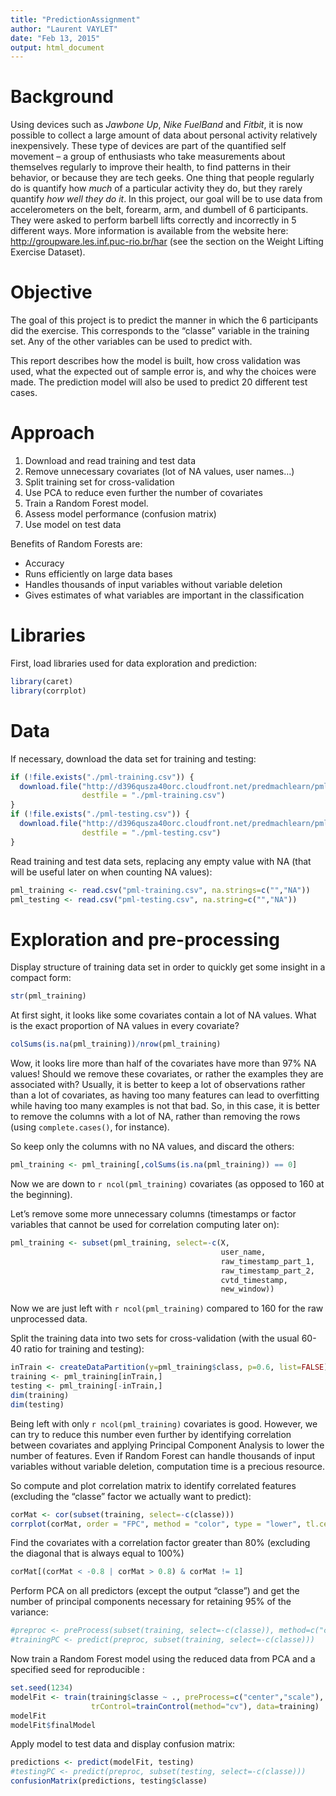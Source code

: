```yaml
---
title: "PredictionAssignment"
author: "Laurent VAYLET"
date: "Feb 13, 2015"
output: html_document
---
```


# Background

Using devices such as *Jawbone Up*, *Nike FuelBand* and *Fitbit*, it is now possible to collect a large amount of data about personal activity relatively inexpensively. These type of devices are part of the quantified self movement – a group of enthusiasts who take measurements about themselves regularly to improve their health, to find patterns in their behavior, or because they are tech geeks. One thing that people regularly do is quantify how *much* of a particular activity they do, but they rarely quantify *how well they do it*. In this project, our goal will be to use data from accelerometers on the belt, forearm, arm, and dumbell of 6 participants. They were asked to perform barbell lifts correctly and incorrectly in 5 different ways. More information is available from the website here: <http://groupware.les.inf.puc-rio.br/har> (see the section on the Weight Lifting Exercise Dataset).

# Objective

The goal of this project is to predict the manner in which the 6 participants did the exercise. This corresponds to the "classe" variable in the training set. Any of the other variables can be used to predict with.

This report describes how the model is built, how cross validation was used, what the expected out of sample error is, and why the choices were made. The prediction model will also be used to predict 20 different test cases.

# Approach

1. Download and read training and test data
2. Remove unnecessary covariates (lot of NA values, user names...)
3. Split training set for cross-validation
4. Use PCA to reduce even further the number of covariates
5. Train a Random Forest model.
6. Assess model performance (confusion matrix)
7. Use model on test data

Benefits of Random Forests are:

* Accuracy
* Runs efficiently on large data bases
* Handles thousands of input variables without variable deletion
* Gives estimates of what variables are important in the classification

# Libraries

First, load libraries used for data exploration and prediction:
```r
library(caret)
library(corrplot)
```

# Data

If necessary, download the data set for training and testing:
```r
if (!file.exists("./pml-training.csv")) {
  download.file("http://d396qusza40orc.cloudfront.net/predmachlearn/pml-training.csv", 
                destfile = "./pml-training.csv")
}
if (!file.exists("./pml-testing.csv")) {
  download.file("http://d396qusza40orc.cloudfront.net/predmachlearn/pml-testing.csv", 
                destfile = "./pml-testing.csv")
}
```

Read training and test data sets, replacing any empty value with NA (that will be useful later on when counting NA values):

```r
pml_training <- read.csv("pml-training.csv", na.strings=c("","NA"))
pml_testing <- read.csv("pml-testing.csv", na.string=c("","NA"))
```

# Exploration and pre-processing

Display structure of training data set in order to quickly get some insight in a compact form:

```r
str(pml_training)
```

At first sight, it looks like some covariates contain a lot of NA values. What is the exact proportion of NA values in every covariate?

```r
colSums(is.na(pml_training))/nrow(pml_training)
```

Wow, it looks lire more than half of the covariates have more than 97% NA values! Should we remove these covariates, or rather the examples they are associated with? Usually, it is better to keep a lot of observations rather than a lot of covariates, as having too many features can lead to overfitting while having too many examples is not that bad. So, in this case, it is better to remove the columns with a lot of NA, rather than removing the rows (using `complete.cases()`, for instance).

So keep only the columns with no NA values, and discard the others:

```r
pml_training <- pml_training[,colSums(is.na(pml_training)) == 0]
```

Now we are down to `r ncol(pml_training)` covariates (as opposed to 160 at the beginning).

Let's remove some more unnecessary columns (timestamps or factor variables that cannot be used for correlation computing later on):

```r
pml_training <- subset(pml_training, select=-c(X,
                                               user_name,
                                               raw_timestamp_part_1,
                                               raw_timestamp_part_2,
                                               cvtd_timestamp,
                                               new_window))
```

Now we are just left with `r ncol(pml_training)` compared to 160 for the raw unprocessed data.

Split the training data into two sets for cross-validation (with the usual 60-40 ratio for training and testing):

```r
inTrain <- createDataPartition(y=pml_training$class, p=0.6, list=FALSE)
training <- pml_training[inTrain,]
testing <- pml_training[-inTrain,]
dim(training)
dim(testing)
```

Being left with only `r ncol(pml_training)` covariates is good. However, we can try to reduce this number even further by identifying correlation between covariates and applying Principal Component Analysis to lower the number of features. Even if Random Forest can handle thousands of input variables without variable deletion, computation time is a precious resource.

So compute and plot correlation matrix to identify correlated features (excluding the "classe" factor we actually want to predict):

```r
corMat <- cor(subset(training, select=-c(classe)))
corrplot(corMat, order = "FPC", method = "color", type = "lower", tl.cex = 0.8, tl.col = rgb(0, 0, 0))
```

Find the covariates with a correlation factor greater than 80% (excluding the diagonal that is always equal to 100%)

```r
corMat[(corMat < -0.8 | corMat > 0.8) & corMat != 1]
```

Perform PCA on all predictors (except the output "classe") and get the number of principal components necessary for retaining 95% of the variance:

```r
#preproc <- preProcess(subset(training, select=-c(classe)), method=c("center","scale","pca"), thresh=0.95)
#trainingPC <- predict(preproc, subset(training, select=-c(classe)))
```

Now train a Random Forest model using the reduced data from PCA and a specified seed for reproducible :

```r
set.seed(1234)
modelFit <- train(training$classe ~ ., preProcess=c("center","scale"), method="rf", 
                  trControl=trainControl(method="cv"), data=training)
modelFit
modelFit$finalModel
```

Apply model to test data and display confusion matrix:

```r
predictions <- predict(modelFit, testing)
#testingPC <- predict(preproc, subset(testing, select=-c(classe)))
confusionMatrix(predictions, testing$classe)
```
